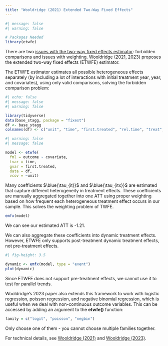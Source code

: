 ```yaml
---
title: "Wooldridge (2021) Extended Two-Way Fixed Effects"
---
```


```r
#| message: false
#| warning: false

# Packages Needed
library(etwfe)
```

There are two [issues with the two-way fixed effects estimator](staggered.qmd): forbidden comparisons and issues with weighting. Wooldridge (2021, 2023) proposes the extended two-way fixed effects (ETWFE) estimator.

The ETWFE estimator estimates all possible heterogeneous effects separately (by including a lot of interactions with initial treatment year, year, and covariates), using only valid comparisons, solving the forbidden comparison problem:

```r
#| echo: false
#| message: false
#| warning: false

library(tidyverse)
data(base_stagg, package = "fixest")
df <- base_stagg
colnames(df) <- c("unit", "time", "first.treated", "rel.time", "treat", "te", "covariate", "outcome")
```

```r
#| warning: false
#| message: false

model <- etwfe(
  fml = outcome ~ covariate,
  tvar = time,
  gvar = first.treated,
  data = df,
  vcov = ~unit) 
```

Many coefficients $\blue{\tau_{it}}$ and $\blue{\tau_{itx}}$ are estimated that capture different heterogeneity in treatment effects. These coefficients are manually aggregated together into one ATT using proper weighting based on how frequent each heterogeneous treatment effect occurs in our sample. This solves the weighting problem of TWFE.

```r
emfx(model)
```

::: small
We can see our estimated ATT is -1.21.
:::

We can also aggregate these coefficients into dynamic treatment effects. However, ETWFE only supports post-treatment dynamic treatment effects, not pre-treatment effects.

```r
#| fig-height: 3.5

dynamic <- emfx(model, type = "event")
plot(dynamic)
```

::: small
Since ETWFE does not support pre-treatment effects, we cannot use it to test for parallel trends.
:::

Wooldridge's 2023 paper also extends this framework to work with logistic regression, poisson regression, and negative binomial regression, which is useful when we deal with non-continuous outcome variables. This can be accessed by adding an argument to the **etwfe()** function:

```r
family = c("logit", "poisson", "negbin")
```

::: small
Only choose one of them - you cannot choose multiple families together.
:::

::: small
For technical details, see [Wooldridge (2021)](https://papers.ssrn.com/sol3/papers.cfm?abstract_id=3906345) and [Wooldridge (2023)](https://academic.oup.com/ectj/article/26/3/C31/7250479).
:::
